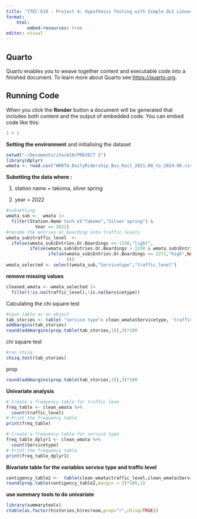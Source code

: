 ```yaml
---
title: "ITEC-610 - Project 4: Hypothesis Testing with Simple OLS Linear Regression"
format: 
    html:
        embed-resources: true
editor: visual
---
```


## Quarto

Quarto enables you to weave together content and executable code into a finished document. To learn more about Quarto see <https://quarto.org>.

## Running Code

When you click the **Render** button a document will be generated that includes both content and the output of embedded code. You can embed code like this:

```r
1 + 1
```

**Setting the environment** and initialising the dataset

```r
setwd("~/Documents/itec610/PROJECT 2")
library(dplyr)
wmata <- read.csv("WMATA_DailyRidership_Bus_Rail_2021.08_to_2024.06.csv")
```

**Subetting the data where :**

1.  station name = takoma, silver spring

2.  year = 2022

```r
#subsetting
wmata_sub <-  wmata |> 
  filter(Station.Name %in% c("Takoma","Silver spring") & 
           Year == 2022)
#recode the entries or boarding into traffic levels
wmata_sub$traffic_level  <- 
  ifelse(wmata_sub$Entries.Or.Boardings <= 1150,"light",
         ifelse(wmata_sub$Entries.Or.Boardings > 1150 & wmata_sub$Entries.Or.Boardings <= 2272,"moderate",
                ifelse(wmata_sub$Entries.Or.Boardings >= 2272,"high",NA
                       )))
wmata_selected <- select(wmata_sub,"Servicetype","traffic_level")


```

**remove missing values**

```r
cleaned_wmata <- wmata_selected |>
  filter(!is.na(traffic_level),!is.na(Servicetype))
```

Calculating the chi square test

```r
#save table as an object
tab_stories <- table( "service type"= clean_wmata$Servicetype, 'traffic level'=clean_wmata$traffic_level)
addmargins(tab_stories)
round(addmargins(prop.table(tab_stories,1)),3)*100

```

chi square test

```r
#run chisq
chisq.test(tab_stories)

```

prop

```r
round(addmargins(prop.table(tab_stories,1)),3)*100
```

**Univariate analysis**

```r

# Create a frequency table for traffic leve
freq_table <- clean_wmata %>%
  count(traffic_level)
# Print the frequency table
print(freq_table)

# Create a frequency table for service type
freq_table_dplyr1 <- clean_wmata %>%
  count(Servicetype)
# Print the frequency table
print(freq_table_dplyr1)


```

**Bivariate table for the variables service type and traffic level**

```r
contigency_table2 <-  table(clean_wmata$traffic_level,clean_wmata$Servicetype);contigency_table2
round(prop.table(contigency_table2,margin = 2)*100,1)

```

**use summary tools to do univariate**

```r
library(summarytools)
ctable(as.factor(h$stories,h$recroom,prop="r",chisq=TRUE))

```
